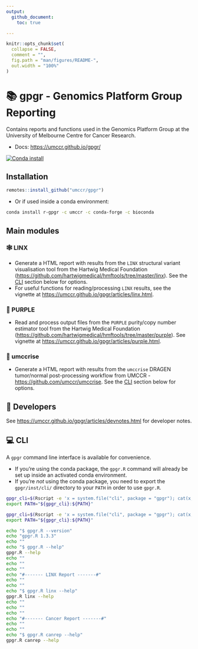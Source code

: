 ```yaml
---
output:
  github_document:
    toc: true

---
```


<!-- README.md is generated from README.Rmd. Please edit that file -->

```r
knitr::opts_chunk$set(
  collapse = FALSE,
  comment = "",
  fig.path = "man/figures/README-",
  out.width = "100%"
)
```

# 📚 gpgr - Genomics Platform Group Reporting

Contains reports and functions used in the Genomics Platform Group
at the University of Melbourne Centre for Cancer Research.

- Docs: <https://umccr.github.io/gpgr/>

[![Conda install](https://anaconda.org/umccr/r-gpgr/badges/installer/conda.svg)](https://anaconda.org/umccr/r-gpgr)

## Installation

```r
remotes::install_github("umccr/gpgr")
```

- Or if used inside a conda environment:

```bash
conda install r-gpgr -c umccr -c conda-forge -c bioconda
```

## Main modules

### 🕸 LINX {#id_-linx}

- Generate a HTML report with results from the `LINX` structural variant
  visualisation tool from the Hartwig Medical Foundation
  (<https://github.com/hartwigmedical/hmftools/tree/master/linx>).
  See the [CLI](#cli) section below for options.
- For useful functions for reading/processing `LINX` results, see the vignette at
  <https://umccr.github.io/gpgr/articles/linx.html>.

### 🔮 PURPLE {#id_-purple}

- Read and process output files from the `PURPLE` purity/copy number estimator
  tool from the Hartwig Medical Foundation
  (<https://github.com/hartwigmedical/hmftools/tree/master/purple>).
  See vignette at <https://umccr.github.io/gpgr/articles/purple.html>.

### 🐍 umccrise {#id_-umccrise}

- Generate a HTML report with results from the `umccrise` DRAGEN tumor/normal
  post-processing workflow from UMCCR - <https://github.com/umccr/umccrise>.
  See the [CLI](#cli) section below for options.

## 🥳 Developers {#id_-developers}

See <https://umccr.github.io/gpgr/articles/devnotes.html> for developer notes.

## 💻 CLI {#id_-cli}

A `gpgr` command line interface is available for convenience.

- If you're using the conda package, the `gpgr.R` command will already be set up
  inside an activated conda environment.
- If you're _not_ using the conda package, you need to export the
  `gpgr/inst/cli/` directory to your `PATH` in order to use `gpgr.R`.

```bash
gpgr_cli=$(Rscript -e 'x = system.file("cli", package = "gpgr"); cat(x, "\n")' | xargs)
export PATH="${gpgr_cli}:${PATH}"
```

```bash
gpgr_cli=$(Rscript -e 'x = system.file("cli", package = "gpgr"); cat(x, "\n")' | xargs)
export PATH="${gpgr_cli}:${PATH}"

echo "$ gpgr.R --version"
echo "gpgr.R 1.3.3"
echo ""
echo "$ gpgr.R --help"
gpgr.R --help
echo ""
echo ""
echo ""
echo "#------- LINX Report -------#"
echo ""
echo ""
echo "$ gpgr.R linx --help"
gpgr.R linx --help
echo ""
echo ""
echo ""
echo "#------- Cancer Report -------#"
echo ""
echo ""
echo "$ gpgr.R canrep --help"
gpgr.R canrep --help
```
